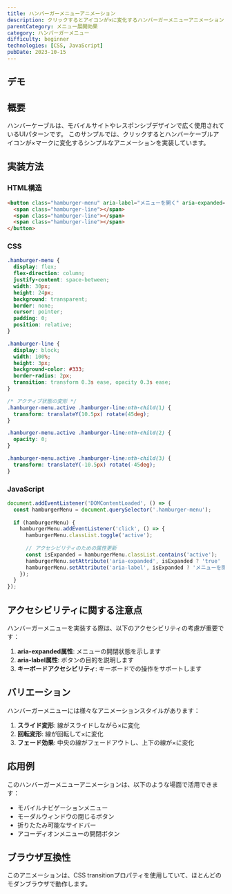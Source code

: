 ```yaml
---
title: ハンバーガーメニューアニメーション
description: クリックするとアイコンが×に変化するハンバーガーメニューアニメーション
parentCategory: メニュー展開効果
category: ハンバーガーメニュー
difficulty: beginner
technologies: [CSS, JavaScript]
pubDate: 2023-10-15
---
```



## デモ

<IframeDemo height="300px">
</IframeDemo>

## 概要

ハンバーケーブルは、モバイルサイトやレスポンシブデザインで広く使用されているUIパターンです。
このサンプルでは、クリックするとハンバーケーブルアイコンが×マークに変化するシンプルなアニメーションを実装しています。

## 実装方法

### HTML構造

```html
<button class="hamburger-menu" aria-label="メニューを開く" aria-expanded="false">
  <span class="hamburger-line"></span>
  <span class="hamburger-line"></span>
  <span class="hamburger-line"></span>
</button>
```

### CSS

```css
.hamburger-menu {
  display: flex;
  flex-direction: column;
  justify-content: space-between;
  width: 30px;
  height: 24px;
  background: transparent;
  border: none;
  cursor: pointer;
  padding: 0;
  position: relative;
}

.hamburger-line {
  display: block;
  width: 100%;
  height: 3px;
  background-color: #333;
  border-radius: 2px;
  transition: transform 0.3s ease, opacity 0.3s ease;
}

/* アクティブ状態の変形 */
.hamburger-menu.active .hamburger-line:nth-child(1) {
  transform: translateY(10.5px) rotate(45deg);
}

.hamburger-menu.active .hamburger-line:nth-child(2) {
  opacity: 0;
}

.hamburger-menu.active .hamburger-line:nth-child(3) {
  transform: translateY(-10.5px) rotate(-45deg);
}
```

### JavaScript

```javascript
document.addEventListener('DOMContentLoaded', () => {
  const hamburgerMenu = document.querySelector('.hamburger-menu');
  
  if (hamburgerMenu) {
    hamburgerMenu.addEventListener('click', () => {
      hamburgerMenu.classList.toggle('active');
      
      // アクセシビリティのための属性更新
      const isExpanded = hamburgerMenu.classList.contains('active');
      hamburgerMenu.setAttribute('aria-expanded', isExpanded ? 'true' : 'false');
      hamburgerMenu.setAttribute('aria-label', isExpanded ? 'メニューを閉じる' : 'メニューを開く');
    });
  }
});
```

## アクセシビリティに関する注意点

ハンバーガーメニューを実装する際は、以下のアクセシビリティの考慮が重要です：

1. **aria-expanded属性**: メニューの開閉状態を示します
2. **aria-label属性**: ボタンの目的を説明します
3. **キーボードアクセシビリティ**: キーボードでの操作をサポートします

## バリエーション

ハンバーガーメニューには様々なアニメーションスタイルがあります：

1. **スライド変形**: 線がスライドしながら×に変化
2. **回転変形**: 線が回転して×に変化
3. **フェード効果**: 中央の線がフェードアウトし、上下の線が×に変化

## 応用例

このハンバーガーメニューアニメーションは、以下のような場面で活用できます：

- モバイルナビゲーションメニュー
- モーダルウィンドウの閉じるボタン
- 折りたたみ可能なサイドバー
- アコーディオンメニューの開閉ボタン

## ブラウザ互換性

このアニメーションは、CSS transitionプロパティを使用していて、ほとんどのモダンブラウザで動作します。
